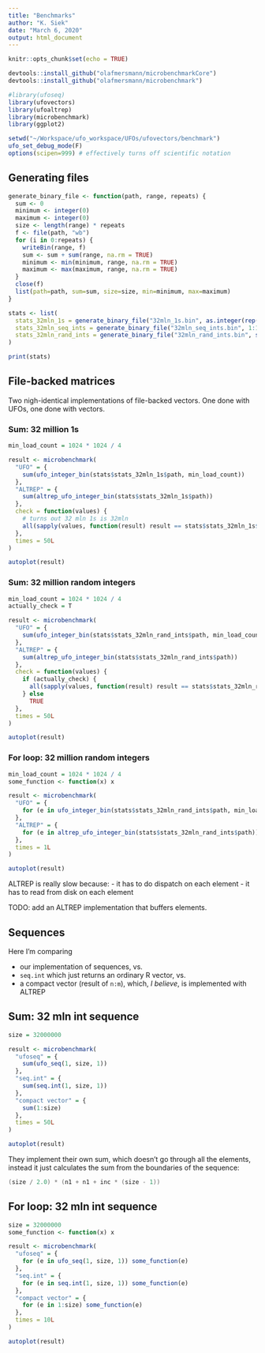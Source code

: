 ```yaml
---
title: "Benchmarks"
author: "K. Siek"
date: "March 6, 2020"
output: html_document
---
```


```r
knitr::opts_chunk$set(echo = TRUE)
```

```R
devtools::install_github("olafmersmann/microbenchmarkCore")
devtools::install_github("olafmersmann/microbenchmark")
```

```r
#library(ufoseq)
library(ufovectors)
library(ufoaltrep)
library(microbenchmark)
library(ggplot2)
```

```R
setwd("~/Workspace/ufo_workspace/UFOs/ufovectors/benchmark")
ufo_set_debug_mode(F)
options(scipen=999) # effectively turns off scientific notation
```

## Generating files

```r
generate_binary_file <- function(path, range, repeats) {
  sum <- 0
  minimum <- integer(0)
  maximum <- integer(0)
  size <- length(range) * repeats
  f <- file(path, "wb")
  for (i in 0:repeats) {
    writeBin(range, f)
    sum <- sum + sum(range, na.rm = TRUE)
    minimum <- min(minimum, range, na.rm = TRUE)
    maximum <- max(maximum, range, na.rm = TRUE)
  }
  close(f)
  list(path=path, sum=sum, size=size, min=minimum, max=maximum)
}

stats <- list(
  stats_32mln_1s = generate_binary_file("32mln_1s.bin", as.integer(rep(1, 1000000)), 32), #126MB
  stats_32mln_seq_ints = generate_binary_file("32mln_seq_ints.bin", 1:1000000, 32),
  stats_32mln_rand_ints = generate_binary_file("32mln_rand_ints.bin", sample(1000000, replace=T), 32)
)

print(stats)
```

## File-backed matrices

Two nigh-identical implementations of file-backed vectors. One done with UFOs, one done with vectors.

### Sum: 32 million 1s

```r
min_load_count = 1024 * 1024 / 4

result <- microbenchmark(
  "UFO" = { 
    sum(ufo_integer_bin(stats$stats_32mln_1s$path, min_load_count))
  },
  "ALTREP" = {
    sum(altrep_ufo_integer_bin(stats$stats_32mln_1s$path))
  },
  check = function(values) {
    # turns out 32 mln 1s is 32mln
    all(sapply(values, function(result) result == stats$stats_32mln_1s$sum))
  },
  times = 50L
)

autoplot(result)
```

### Sum: 32 million random integers

```r
min_load_count = 1024 * 1024 / 4
actually_check = T

result <- microbenchmark(
  "UFO" = { 
    sum(ufo_integer_bin(stats$stats_32mln_rand_ints$path, min_load_count))
  },
  "ALTREP" = {
    sum(altrep_ufo_integer_bin(stats$stats_32mln_rand_ints$path))
  },
  check = function(values) {
    if (actually_check) {
      all(sapply(values, function(result) result == stats$stats_32mln_rand_ints$sum))
    } else
      TRUE
  },
  times = 50L
)

autoplot(result)
```

### For loop: 32 million random integers

```r
min_load_count = 1024 * 1024 / 4
some_function <- function(x) x

result <- microbenchmark(
  "UFO" = {
    for (e in ufo_integer_bin(stats$stats_32mln_rand_ints$path, min_load_count)) some_function(e)
  },
  "ALTREP" = {
    for (e in altrep_ufo_integer_bin(stats$stats_32mln_rand_ints$path)) some_function(e)
  },
  times = 1L
)

autoplot(result)
```

ALTREP is really slow because:
- it has to do dispatch on each element
- it has to read from disk on each element

TODO: add an ALTREP implementation that buffers elements.

## Sequences

Here I'm comparing 

- our implementation of sequences, vs.
- `seq.int` which just returns an ordinary R vector, vs. 
- a compact vector (result of `n:m`), which, *I believe*, is implemented with ALTREP

## Sum: 32 mln int sequence

```r
size = 32000000

result <- microbenchmark(
  "ufoseq" = {
    sum(ufo_seq(1, size, 1))
  },
  "seq.int" = {
    sum(seq.int(1, size, 1))
  },
  "compact vector" = {
    sum(1:size)
  },
  times = 50L
)

autoplot(result)
```

They implement their own sum, which doesn't go through all the elements, instead it just calculates the sum from the boundaries of the sequence:

```C
(size / 2.0) * (n1 + n1 + inc * (size - 1))
```



## For loop: 32 mln int sequence

```r
size = 32000000
some_function <- function(x) x

result <- microbenchmark(
  "ufoseq" = {
    for (e in ufo_seq(1, size, 1)) some_function(e)
  },
  "seq.int" = {
    for (e in seq.int(1, size, 1)) some_function(e)
  },
  "compact vector" = {
    for (e in 1:size) some_function(e)
  },
  times = 10L
)

autoplot(result)
```